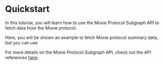 
# Quickstart

In this tutorial, you will learn how to use the Moxie Protocol Subgraph API to fetch data from the Moxie protocol.

Here, you will be shown an example to fetch Moxie protocol summary data, but you can use

For more details on the Moxie Protocol Subgraph API, check out the API references [here](./09-references/index.mdx).

<PreRequisites />

<InstallDependencies />
